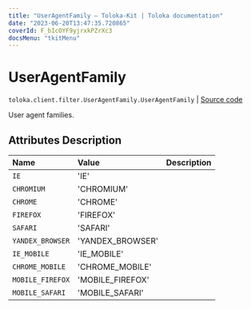 ```yaml
---
title: "UserAgentFamily — Toloka-Kit | Toloka documentation"
date: "2023-06-20T13:47:35.720865"
coverId: F_bIcOYF9yjrxkPZrXc3
docsMenu: "tkitMenu"
---
```


# UserAgentFamily

`toloka.client.filter.UserAgentFamily.UserAgentFamily` | [Source code](https://github.com/Toloka/toloka-kit/blob/v1.2.0/src/client/filter.py#L676)

User agent families.

## Attributes Description

| Name | Value | Description |
| :------| :-----------| :----------| 
`IE`|'IE'|
`CHROMIUM`|'CHROMIUM'|
`CHROME`|'CHROME'|
`FIREFOX`|'FIREFOX'|
`SAFARI`|'SAFARI'|
`YANDEX_BROWSER`|'YANDEX_BROWSER'|
`IE_MOBILE`|'IE_MOBILE'|
`CHROME_MOBILE`|'CHROME_MOBILE'|
`MOBILE_FIREFOX`|'MOBILE_FIREFOX'|
`MOBILE_SAFARI`|'MOBILE_SAFARI'|